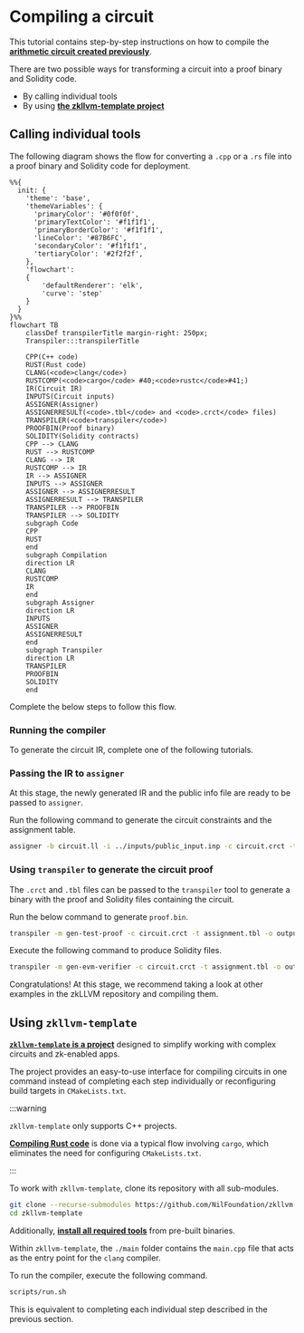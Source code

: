 
# Compiling a circuit

This tutorial contains step-by-step instructions on how to compile the [**arithmetic circuit created previously**](./writing-a-simple-circuit).

There are two possible ways for transforming a circuit into a proof binary and Solidity code.

- By calling individual tools
- By using [**the zkllvm-template project**](https://github.com/NilFoundation/zkllvm-template)

## Calling individual tools

The following diagram shows the flow for converting a `.cpp` or a `.rs` file into a proof binary and Solidity code for deployment.

```mermaid
%%{
  init: {
    'theme': 'base',
    'themeVariables': {
      'primaryColor': '#0f0f0f',
      'primaryTextColor': '#f1f1f1',
      'primaryBorderColor': '#f1f1f1',
      'lineColor': '#87B6FC',
      'secondaryColor': '#f1f1f1',
      'tertiaryColor': '#2f2f2f',
    },
    'flowchart':
    {
        'defaultRenderer': 'elk',
        'curve': 'step'
    }
  }
}%%
flowchart TB
    classDef transpilerTitle margin-right: 250px;
    Transpiler:::transpilerTitle

    CPP(C++ code)
    RUST(Rust code)
    CLANG(<code>clang</code>)
    RUSTCOMP(<code>cargo</code> #40;<code>rustc</code>#41;)
    IR(Circuit IR)
    INPUTS(Circuit inputs)
    ASSIGNER(Assigner)
    ASSIGNERRESULT(<code>.tbl</code> and <code>.crct</code> files)
    TRANSPILER(<code>transpiler</code>)
    PROOFBIN(Proof binary)
    SOLIDITY(Solidity contracts)
    CPP --> CLANG
    RUST --> RUSTCOMP
    CLANG --> IR
    RUSTCOMP --> IR
    IR --> ASSIGNER
    INPUTS --> ASSIGNER
    ASSIGNER --> ASSIGNERRESULT
    ASSIGNERRESULT --> TRANSPILER
    TRANSPILER --> PROOFBIN
    TRANSPILER --> SOLIDITY
    subgraph Code
    CPP
    RUST
    end
    subgraph Compilation
    direction LR
    CLANG
    RUSTCOMP
    IR
    end
    subgraph Assigner
    direction LR
    INPUTS
    ASSIGNER
    ASSIGNERRESULT
    end
    subgraph Transpiler
    direction LR
    TRANSPILER
    PROOFBIN
    SOLIDITY
    end
```

Complete the below steps to follow this flow.

### Running the compiler

To generate the circuit IR, complete one of the following tutorials.

<DocCardList/>

### Passing the IR to `assigner`

At this stage, the newly generated IR and the public info file are ready to be passed to `assigner`.

Run the following command to generate the circuit constraints and the assignment table.

```bash
assigner -b circuit.ll -i ../inputs/public_input.inp -c circuit.crct -t assignment.tbl -e pallas --generate-type circuit-assignment
```

### Using `transpiler` to generate the circuit proof

The `.crct` and `.tbl` files can be passed to the `transpiler` tool to generate a binary with the proof and Solidity files containing the circuit.

Run the below command to generate `proof.bin`.

```bash
transpiler -m gen-test-proof -c circuit.crct -t assignment.tbl -o output -e pallas
```

Execute the following command to produce Solidity files.

```bash
transpiler -m gen-evm-verifier -c circuit.crct -t assignment.tbl -o output -e pallas --optimize-gates
```

Congratulations! At this stage, we recommend taking a look at other examples in the zkLLVM repository and compiling them.

## Using `zkllvm-template`

[**`zkllvm-template` is a project**](https://github.com/NilFoundation/zkllvm-template) designed to simplify working with complex circuits and zk-enabled apps.

The project provides an easy-to-use interface for compiling circuits in one command instead of completing each step individually or reconfiguring build targets in `CMakeLists.txt`.

:::warning

`zkllvm-template` only supports C++ projects.

[**Compiling Rust code**](./compiling-rust-code) is done via a typical flow involving `cargo`, which eliminates the need for configuring `CMakeLists.txt`.

:::

To work with `zkllvm-template`, clone its repository with all sub-modules.

```bash
git clone --recurse-submodules https://github.com/NilFoundation/zkllvm-template.git
cd zkllvm-template
```

Additionally, [**install all required tools**](./installation) from pre-built binaries.

Within `zkllvm-template`, the `./main` folder contains the `main.cpp` file that acts as the entry point for the `clang` compiler.

To run the compiler, execute the following command.

```bash
scripts/run.sh
```

This is equivalent to completing each individual step described in the previous section.

